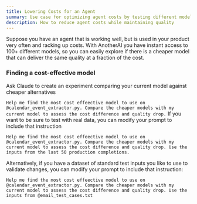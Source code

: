 ```yaml
---
title: Lowering Costs for an Agent
summary: Use case for optimizing agent costs by testing different models
description: How to reduce agent costs while maintaining quality
---
```



Suppose you have an agent that is working well, but is used in your product very often and racking up costs. With AnotherAI you have instant access to 100+ different models, so you can easily explore if there is a cheaper model that can deliver the same quality at a fraction of the cost.

### Finding a cost-effective model

<Steps>
<Step>
Ask Claude to create an experiment comparing your current model against cheaper alternatives

`Help me find the most cost effeective model to use on @calendar_event_extractor.py. Compare the cheaper models with my current model to assess the cost difference and quality drop.`
</Step>
<Step>
If you want to be sure to test with real data, you can modify your prompt to include that instruction

`Help me find the most cost effeective model to use on @calendar_event_extractor.py. Compare the cheaper models with my current model to assess the cost difference and quality drop. Use the inputs from the last 50 production completions.`

Alternatively, if you have a dataset of standard test inputs you like to use to validate changes, you can modify your prompt to include that instruction:

`Help me find the most cost effeective model to use on @calendar_event_extractor.py. Compare the cheaper models with my current model to assess the cost difference and quality drop. Use the inputs from @email_test_cases.txt`

</Step>
</Steps>
